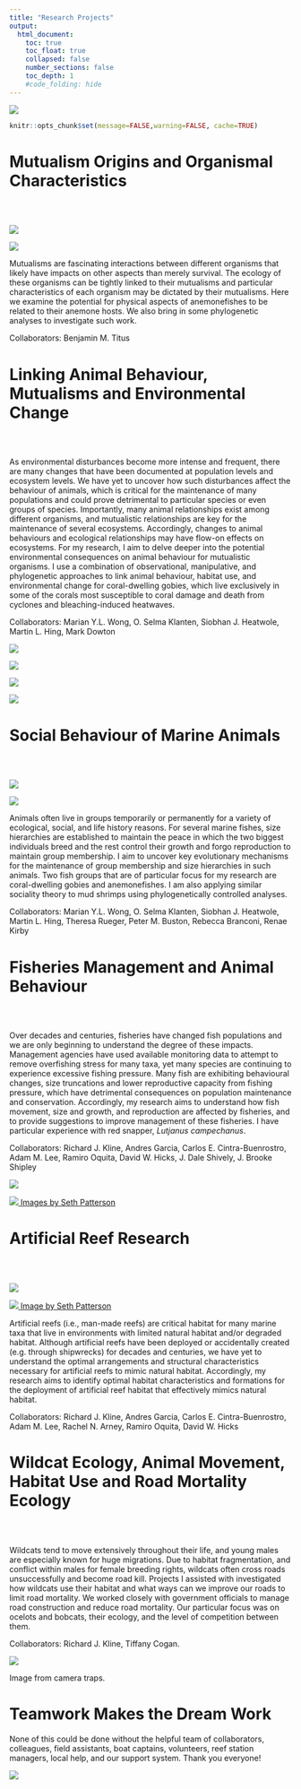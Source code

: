 ```yaml
---
title: "Research Projects"
output:
  html_document:
    toc: true
    toc_float: true
    collapsed: false
    number_sections: false
    toc_depth: 1
    #code_folding: hide
---
```


![](images/slide3s.png)

```r
knitr::opts_chunk$set(message=FALSE,warning=FALSE, cache=TRUE)
```

# Mutualism Origins and Organismal Characteristics

<div class="row" style="padding-top: 30px;">
<div class="col-sm-6">

![](images/278022947_10229423608201132_718196840382747213_n.jpg)

![](images/DSC01627.jpg)
</a>

</div>
<div class="col-sm-6">

Mutualisms are fascinating interactions between different organisms that likely have impacts on other aspects than merely survival. The ecology of these organisms can be tightly linked to their mutualisms and particular characteristics of each organism may be dictated by their mutualisms. Here we examine the potential for physical aspects of anemonefishes to be related to their anemone hosts. We also bring in some phylogenetic analyses to investigate such work.

Collaborators: Benjamin M. Titus

</div>
</div>

# Linking Animal Behaviour, Mutualisms and Environmental Change

<div class="row" style="padding-top: 30px;">
<div class="col-sm-6">

As environmental disturbances become more intense and frequent, there are many changes that have been documented at population levels and ecosystem levels. We have yet to uncover how such disturbances affect the behaviour of animals, which is critical for the maintenance of many populations and could prove detrimental to particular species or even groups of species. Importantly, many animal relationships exist among different organisms, and mutualistic relationships are key for the maintenance of several ecosystems. Accordingly, changes to animal behaviours and ecological relationships may have flow-on effects on ecosystems. For my research, I aim to delve deeper into the potential environmental consequences on animal behaviour for mutualistic organisms. I use a combination of observational, manipulative, and phylogenetic approaches to link animal behaviour, habitat use, and environmental change for coral-dwelling gobies, which live exclusively in some of the corals most susceptible to coral damage and death from cyclones and bleaching-induced heatwaves. 

Collaborators: Marian Y.L. Wong, O. Selma Klanten, Siobhan J. Heatwole, Martin L. Hing, Mark Dowton


</div>
<div class="col-sm-6">

![](images/DNAExtract_TaggedGoby.jpg)

<a href = "https://www.nature.com/articles/s41598-021-95778-x#article-info">
![](images/LI2014568Goby_Figures_CoralReID_v10_Fig1.png)


</a>

<a href = "https://www.sciencedirect.com/science/article/pii/S0003347222001786?dgcid=author">
![](images/104466995_10224587592503762_5668751840803121386_o.jpg)
</a>


<a href = "https://onlinelibrary.wiley.com/doi/10.1002/ece3.10209">
![](images/GobyHost_LI201456820_GraphicalAbstract_v5.jpg)
</a>

</div>
</div>

# Social Behaviour of Marine Animals

<div class="row" style="padding-top: 30px;">
<div class="col-sm-6">

<a href = "https://www.frontiersin.org/articles/10.3389/fmars.2021.665780/full"> 
![](images/GobyAnemonefishMutualismSociality.jpg)

![](images/slide1s.png)
</a>

</div>
<div class="col-sm-6">

Animals often live in groups temporarily or permanently for a variety of ecological, social, and life history reasons. For several marine fishes, size hierarchies are established to maintain the peace in which the two biggest individuals breed and the rest control their growth and forgo reproduction to maintain group membership. I aim to uncover key evolutionary mechanisms for the maintenance of group membership and size hierarchies in such animals. Two fish groups that are of particular focus for my research are coral-dwelling gobies and anemonefishes. I am also applying similar sociality theory to mud shrimps using phylogenetically controlled analyses.

Collaborators: Marian Y.L. Wong, O. Selma Klanten, Siobhan J. Heatwole, Martin L. Hing, Theresa Rueger, Peter M. Buston, Rebecca Branconi, Renae Kirby

</div>
</div>

# Fisheries Management and Animal Behaviour

<div class="row" style="padding-top: 30px;">
<div class="col-sm-6">

Over decades and centuries, fisheries have changed fish populations and we are only beginning to understand the degree of these impacts. Management agencies have used available monitoring data to attempt to remove overfishing stress for many taxa, yet many species are continuing to experience excessive fishing pressure. Many fish are exhibiting behavioural changes, size truncations and lower reproductive capacity from fishing pressure, which have detrimental consequences on population maintenance and conservation. Accordingly, my research aims to understand how fish movement, size and growth, and reproduction are affected by fisheries, and to provide suggestions to improve management of these fisheries. I have particular experience with red snapper, <i>Lutjanus campechanus</i>.

Collaborators: Richard J. Kline, Andres Garcia, Carlos E. Cintra-Buenrostro, Adam M. Lee, Ramiro Oquita, David W. Hicks, J. Dale Shively, J. Brooke Shipley

</div>
<div class="col-sm-6">

 <a href = "https://www.sciencedirect.com/science/article/pii/S2352485521003285"> 
 ![](images/10014876_10152148903631794_1171996106372918196_o.jpg)
 </a>

<a href = "https://www.sciencedirect.com/science/article/abs/pii/S0165783621001715?dgcid=rss_sd_all"> 
![](images/54ea572b32a96image.jpg)
</a>
[Images by Seth Patterson](https://www.flickr.com/photos/spatterd/)

</div>
</div>

# Artificial Reef Research

<div class="row" style="padding-top: 30px;">
<div class="col-sm-6">

<a href = "https://www.tandfonline.com/doi/full/10.1080/19425120.2016.1265031"> 
![](images/slide2s.png)
 </a>
 
 <a href = "https://journals.plos.org/plosone/article?id=10.1371/journal.pone.0139444"> 
![](images/Culverts. picture taken by seth patterson.jpg)
</a>
[Image by Seth Patterson](https://www.flickr.com/photos/spatterd/)

</div>
<div class="col-sm-6">

Artificial reefs (i.e., man-made reefs) are critical habitat for many marine taxa that live in environments with limited natural habitat and/or degraded habitat. Although artificial reefs have been deployed or accidentally created (e.g. through shipwrecks) for decades and centuries, we have yet to understand the optimal arrangements and structural characteristics necessary for artificial reefs to mimic natural habitat. Accordingly, my research aims to identify optimal habitat characteristics and formations for the deployment of artificial reef habitat that effectively mimics natural habitat.

Collaborators: Richard J. Kline, Andres Garcia, Carlos E. Cintra-Buenrostro, Adam M. Lee, Rachel N. Arney, Ramiro Oquita, David W. Hicks


</div>
</div>


# Wildcat Ecology, Animal Movement, Habitat Use and Road Mortality Ecology

<div class="row" style="padding-top: 30px;">
<div class="col-sm-6">

Wildcats tend to move extensively throughout their life, and young males are especially known for huge migrations. Due to habitat fragmentation, and conflict within males for female breeding rights, wildcats often cross roads unsuccessfully and become road kill. Projects I assisted with investigated how wildcats use their habitat and what ways can we improve our roads to limit road mortality. We worked closely with government officials to manage road construction and reduce road mortality. Our particular focus was on ocelots and bobcats, their ecology, and the level of competition between them.

Collaborators: Richard J. Kline, Tiffany Cogan.

</div>
<div class="col-sm-6">

 <a href = "https://klinelab2015.wixsite.com/klinelab/projects"> 
 ![](images/bobcat_ranchito_data.jpg)
 </a>

Image from camera traps.

</div>
</div>

# Teamwork Makes the Dream Work

None of this could be done without the helpful team of collaborators, colleagues, field assistants, boat captains, volunteers, reef station managers, local help, and our support system. Thank you everyone!

![](images/slide4s.png)